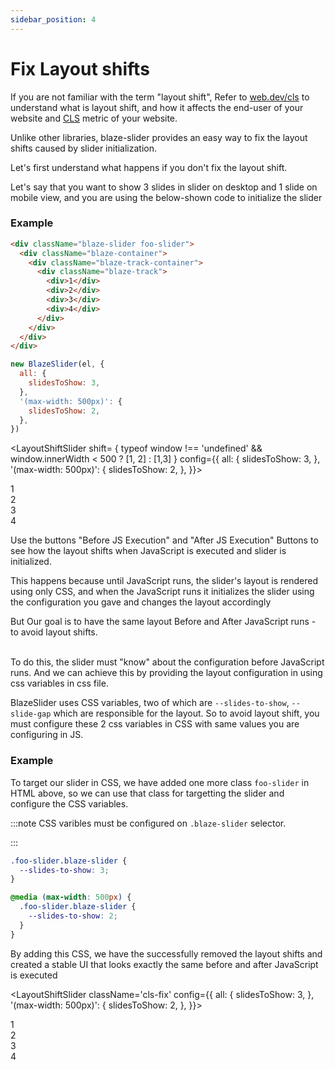 ```yaml
---
sidebar_position: 4
---
```



# Fix Layout shifts

If you are not familiar with the term "layout shift", Refer to [web.dev/cls](https://web.dev/cls/) to understand what is layout shift,
and how it affects the end-user of your website and [CLS](https://web.dev/cls/) metric of your website.

Unlike other libraries, blaze-slider provides an easy way to fix the layout shifts caused by slider initialization.

Let's first understand what happens if you don't fix the layout shift.

Let's say that you want to show 3 slides in slider on desktop and 1 slide on mobile view, and you are using the below-shown code to initialize the slider

### Example

```html
<div className="blaze-slider foo-slider">
  <div className="blaze-container">
    <div className="blaze-track-container">
      <div className="blaze-track">
        <div>1</div>
        <div>2</div>
        <div>3</div>
        <div>4</div>
      </div>
    </div>
  </div>
</div>
```

```javascript
new BlazeSlider(el, {
  all: {
    slidesToShow: 3,
  },
  '(max-width: 500px)': {
    slidesToShow: 2,
  },
})
```

<LayoutShiftSlider
  shift= { typeof window !== 'undefined' && window.innerWidth < 500 ?  [1, 2] : [1,3]  }
  config={{
    all: {
      slidesToShow: 3,
    },
    '(max-width: 500px)': {
      slidesToShow: 2,
    },
  }}>

  <div> 1 </div>
  <div> 2 </div>
  <div> 3 </div>
  <div> 4 </div>
</LayoutShiftSlider>

Use the buttons "Before JS Execution" and "After JS Execution" Buttons to see how the layout shifts when JavaScript is executed and slider is initialized.

This happens because until JavaScript runs, the slider's layout is rendered using only CSS, and when the JavaScript runs it initializes the slider using the configuration you gave and changes the layout accordingly

<span className="wow">
  But Our goal is to have the same layout Before and After JavaScript runs - to
  avoid layout shifts.
</span>

<br />
<br />

To do this, the slider must "know" about the configuration before JavaScript runs. And we can achieve this by providing the layout configuration in using css variables in css file.

BlazeSlider uses CSS variables, two of which are `--slides-to-show`, `--slide-gap` which are responsible for the layout. So to avoid layout shift, you must configure these 2 css variables in CSS with same values you are configuring in JS.

### Example

To target our slider in CSS, we have added one more class `foo-slider` in HTML above, so we can use that class for targetting the slider and configure the CSS variables.

:::note
CSS varibles must be configured on `.blaze-slider` selector.

:::

```css
.foo-slider.blaze-slider {
  --slides-to-show: 3;
}

@media (max-width: 500px) {
  .foo-slider.blaze-slider {
    --slides-to-show: 2;
  }
}
```

By adding this CSS, we have the successfully removed the layout shifts and created a
stable UI that looks exactly the same before and after JavaScript is executed

<LayoutShiftSlider
  className='cls-fix'
  config={{
    all: {
      slidesToShow: 3,
    },
    '(max-width: 500px)': {
      slidesToShow: 2,
    },
  }}>

  <div> 1 </div>
  <div> 2 </div>
  <div> 3 </div>
  <div> 4 </div>
</LayoutShiftSlider>
